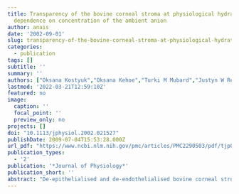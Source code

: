 ```yaml
---
title: Transparency of the bovine corneal stroma at physiological hydration and its
  dependence on concentration of the ambient anion
author: anais
date: '2002-09-01'
slug: transparency-of-the-bovine-corneal-stroma-at-physiological-hydration-and-its-dependence-on-concentration-of-the-ambient-anion
categories:
  - publication
tags: []
subtitle: ''
summary: ''
authors: ["Oksana Kostyuk","Oksana Kehoe","Turki M Mubard","Justyn W Regini","Keith M Meek","Andrew J Quantock","Gerald F Elliott","Stuart A Hodson"]
lastmod: '2022-03-21T12:59:10Z'
featured: no
image:
  caption: ''
  focal_point: ''
  preview_only: no
projects: []
doi: "10.1113/jphysiol.2002.021527"
publishDate: 2009-07-04T15:53:28.000Z
url_pdf: "https://www.ncbi.nlm.nih.gov/pmc/articles/PMC2290503/pdf/tjp0543-0633.pdf"
publication_types:
  - '2'
publication: '*Journal of Physiology*'
publication_short: ''
abstract: "De-epithelialised and de-endothelialised bovine corneal stromas with a hydration of 3.2 equilibrated at 154 mM NaCl and buffered at pH 7.4 had their optical density (400-750 nm) measured. Stromas equilibrated against 10, 20, 30, 50 or 100 mM NaCl made isotonic to 154 mM NaCl by supplementing with sorbitol were progressively more transparent as NaCl increased. Hypertonic equilibration against 300, 600 or 1000 mM NaCl resulted in a progressive loss of transparency compared with 154 mM NaCl. Light scattering as a function of wavelength fitted a lambda(-3) function well for 10, 30, 50, 100 and 154 mM NaCl preparations between 450 and 650 nm, but not at higher wavelengths. However, hypertonic 300, 600 and 1000 mM NaCl preparations showed a lambda(-2) dependence in the 450-750 nm range. Experiments with 154 mM NaCl and either 0 or 300 mM sorbitol suggested that the changes in light scattering in hypertonic preparations are unlikely to be caused by osmotic alterations to the stromal keratocytes. Psychophysical studies of the optical transmission function of preparations indicated that corneal stromas dialysed against 154 mM NaCl had usable optical properties, but preparations dialysed against 10 mM NaCl were effectively unable to transmit an image. The results are related to the known increase of fixed negative charge in the corneal matrix when chloride ions are adsorbed onto the matrix. It is suggested that the ordering force between corneal collagen fibrils, generated in part by anion binding, may be crucial to the physiological functioning of the visual system."
---
```

